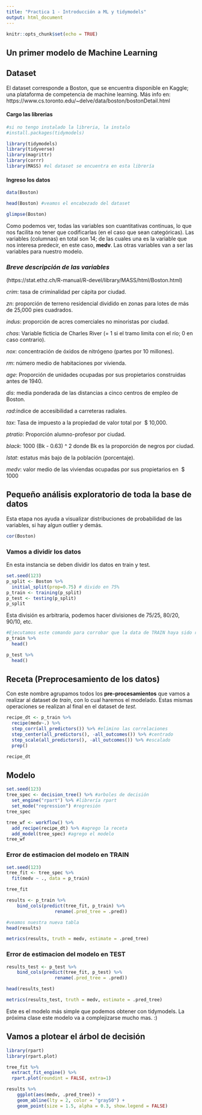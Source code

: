 ```yaml
---
title: "Practica 1 - Introducción a ML y tidymodels"
output: html_document
---
```


```r
knitr::opts_chunk$set(echo = TRUE)
```

## Un primer modelo de Machine Learning

## Dataset

El dataset corresponde a Boston, que se encuentra disponible en Kaggle; una plataforma de competencia de machine learning. 
Más info en: https://www.cs.toronto.edu/~delve/data/boston/bostonDetail.html 

#### Cargo las librerias

```r
#si no tengo instalado la libreria, la instalo
#install.packages(tidymodels)
```


```r
library(tidymodels)
library(tidyverse)
library(magrittr)
library(corrr)
library(MASS) #el dataset se encuentra en esta librería 
```

#### Ingreso los datos

```r
data(Boston)
```

```r
head(Boston) #veamos el encabezado del dataset
```



```r
glimpse(Boston)
```

Como podemos ver, todas las variables son cuantitativas continuas, lo que nos facilita no tener que codificarlas (en el caso que sean categóricas).
Las variables (columnas) en total son 14; de las cuales una es la variable que nos interesa predecir, en este caso, **medv**. Las otras variables van a ser las variables para nuestro modelo. 

### *Breve descripción de las variables*
(https://stat.ethz.ch/R-manual/R-devel/library/MASS/html/Boston.html)

*crim*: tasa de criminalidad per cápita por ciudad.

*zn*: proporción de terreno residencial dividido en zonas para lotes de más de 25,000 pies cuadrados.

*indus*: proporción de acres comerciales no minoristas por ciudad.

*chas*: Variable ficticia de Charles River (= 1 si el tramo limita con el río; 0 en caso contrario).

*nox*: concentración de óxidos de nitrógeno (partes por 10 millones).

*rm*: número medio de habitaciones por vivienda.

*age*: Proporción de unidades ocupadas por sus propietarios construidas antes de 1940.

*dis*: media ponderada de las distancias a cinco centros de empleo de Boston.

*rad*:índice de accesibilidad a carreteras radiales.

*tax*: Tasa de impuesto a la propiedad de valor total por \ $ 10,000.

*ptratio*: Proporción alumno-profesor por ciudad.

*black*: 1000 (Bk - 0.63) ^ 2 donde Bk es la proporción de negros por ciudad.

*lstat*: estatus más bajo de la población (porcentaje).

*medv*: valor medio de las viviendas ocupadas por sus propietarios en \ $ 1000



## Pequeño análisis exploratorio de toda la base de datos 
Esta etapa nos ayuda a visualizar distribuciones de probabilidad de las variables, si hay algun outlier y demás. 

```r
cor(Boston)
```


### Vamos a dividir los datos

En esta instancia se deben dividir los datos en train y test. 


```r
set.seed(123)
p_split <- Boston %>%
  initial_split(prop=0.75) # divido en 75%
p_train <- training(p_split)
p_test <- testing(p_split)
p_split
```

Esta división es arbitraria, podemos hacer divisiones de 75/25, 80/20, 90/10, etc. 

```r
#Ejecutamos este comando para corrobar que la data de TRAIN haya sido randomizada al hacer el sampling. 
p_train %>%
  head()
```


```r
p_test %>%
  head()
```


## Receta (Preprocesamiento de los datos)

Con este nombre agrupamos todos los **pre-procesamientos** que vamos a realizar al dataset de *train*, con lo cual haremos el modelado. Estas mismas operaciones se realizan al final en el dataset de *test*.

```r
recipe_dt <- p_train %>%
  recipe(medv~.) %>%
  step_corr(all_predictors()) %>% #elimino las correlaciones
  step_center(all_predictors(), -all_outcomes()) %>% #centrado
  step_scale(all_predictors(), -all_outcomes()) %>% #escalado
  prep() 
```

```r
recipe_dt
```



## Modelo
```r
set.seed(123)
tree_spec <- decision_tree() %>% #arboles de decisión
  set_engine("rpart") %>% #librería rpart
  set_mode("regression") #regresión
tree_spec
```


```r
tree_wf <- workflow() %>%
  add_recipe(recipe_dt) %>% #agrego la receta
  add_model(tree_spec) #agrego el modelo
tree_wf
```

### Error de estimacion del modelo en TRAIN
```r
set.seed(123) 
tree_fit <- tree_spec %>%
  fit(medv ~ ., data = p_train) 

tree_fit
```



```r
results <- p_train %>%
    bind_cols(predict(tree_fit, p_train) %>%
                  rename(.pred_tree = .pred))
```


```r
#veamos nuestra nueva tabla
head(results)
```

```r
metrics(results, truth = medv, estimate = .pred_tree)
```

### Error de estimacion del modelo en TEST

```r
results_test <- p_test %>%
    bind_cols(predict(tree_fit, p_test) %>%
                  rename(.pred_tree = .pred))
```


```r
head(results_test)
```


```r
metrics(results_test, truth = medv, estimate = .pred_tree)
```




Este es el modelo más simple que podemos obtener con tidymodels. 
La próxima clase este modelo va a complejizarse mucho mas. :)



## Vamos a plotear el árbol de decisión


```r
library(rpart)
library(rpart.plot)
```


```r
tree_fit %>%
  extract_fit_engine() %>%
  rpart.plot(roundint = FALSE, extra=1)
```


```r
results %>%
    ggplot(aes(medv, .pred_tree)) +
    geom_abline(lty = 2, color = "gray50") +
    geom_point(size = 1.5, alpha = 0.3, show.legend = FALSE)
```








